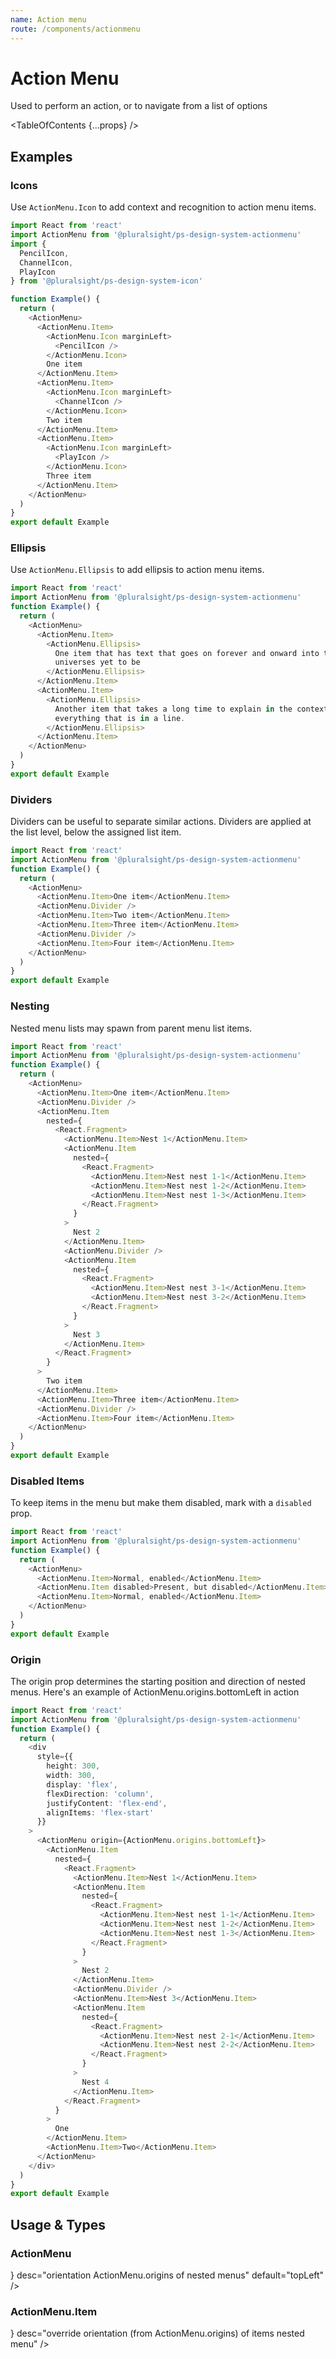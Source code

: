 ```yaml
---
name: Action menu
route: /components/actionmenu
---
```



# Action Menu

<Intro>Used to perform an action, or to navigate from a list of options</Intro>

<TableOfContents {...props} />

## Examples

### Icons

Use `ActionMenu.Icon` to add context and recognition to action menu items.

```typescript
import React from 'react'
import ActionMenu from '@pluralsight/ps-design-system-actionmenu'
import {
  PencilIcon,
  ChannelIcon,
  PlayIcon
} from '@pluralsight/ps-design-system-icon'

function Example() {
  return (
    <ActionMenu>
      <ActionMenu.Item>
        <ActionMenu.Icon marginLeft>
          <PencilIcon />
        </ActionMenu.Icon>
        One item
      </ActionMenu.Item>
      <ActionMenu.Item>
        <ActionMenu.Icon marginLeft>
          <ChannelIcon />
        </ActionMenu.Icon>
        Two item
      </ActionMenu.Item>
      <ActionMenu.Item>
        <ActionMenu.Icon marginLeft>
          <PlayIcon />
        </ActionMenu.Icon>
        Three item
      </ActionMenu.Item>
    </ActionMenu>
  )
}
export default Example
```

### Ellipsis

Use `ActionMenu.Ellipsis` to add ellipsis to action menu items.

```typescript
import React from 'react'
import ActionMenu from '@pluralsight/ps-design-system-actionmenu'
function Example() {
  return (
    <ActionMenu>
      <ActionMenu.Item>
        <ActionMenu.Ellipsis>
          One item that has text that goes on forever and onward into the
          universes yet to be
        </ActionMenu.Ellipsis>
      </ActionMenu.Item>
      <ActionMenu.Item>
        <ActionMenu.Ellipsis>
          Another item that takes a long time to explain in the context of
          everything that is in a line.
        </ActionMenu.Ellipsis>
      </ActionMenu.Item>
    </ActionMenu>
  )
}
export default Example
```

### Dividers

Dividers can be useful to separate similar actions. Dividers are applied
at the list level, below the assigned list item.

```typescript
import React from 'react'
import ActionMenu from '@pluralsight/ps-design-system-actionmenu'
function Example() {
  return (
    <ActionMenu>
      <ActionMenu.Item>One item</ActionMenu.Item>
      <ActionMenu.Divider />
      <ActionMenu.Item>Two item</ActionMenu.Item>
      <ActionMenu.Item>Three item</ActionMenu.Item>
      <ActionMenu.Divider />
      <ActionMenu.Item>Four item</ActionMenu.Item>
    </ActionMenu>
  )
}
export default Example
```

### Nesting

Nested menu lists may spawn from parent menu list items.

```typescript
import React from 'react'
import ActionMenu from '@pluralsight/ps-design-system-actionmenu'
function Example() {
  return (
    <ActionMenu>
      <ActionMenu.Item>One item</ActionMenu.Item>
      <ActionMenu.Divider />
      <ActionMenu.Item
        nested={
          <React.Fragment>
            <ActionMenu.Item>Nest 1</ActionMenu.Item>
            <ActionMenu.Item
              nested={
                <React.Fragment>
                  <ActionMenu.Item>Nest nest 1-1</ActionMenu.Item>
                  <ActionMenu.Item>Nest nest 1-2</ActionMenu.Item>
                  <ActionMenu.Item>Nest nest 1-3</ActionMenu.Item>
                </React.Fragment>
              }
            >
              Nest 2
            </ActionMenu.Item>
            <ActionMenu.Divider />
            <ActionMenu.Item
              nested={
                <React.Fragment>
                  <ActionMenu.Item>Nest nest 3-1</ActionMenu.Item>
                  <ActionMenu.Item>Nest nest 3-2</ActionMenu.Item>
                </React.Fragment>
              }
            >
              Nest 3
            </ActionMenu.Item>
          </React.Fragment>
        }
      >
        Two item
      </ActionMenu.Item>
      <ActionMenu.Item>Three item</ActionMenu.Item>
      <ActionMenu.Divider />
      <ActionMenu.Item>Four item</ActionMenu.Item>
    </ActionMenu>
  )
}
export default Example
```

### Disabled Items

To keep items in the menu but make them disabled, mark with a `disabled` prop.

```typescript
import React from 'react'
import ActionMenu from '@pluralsight/ps-design-system-actionmenu'
function Example() {
  return (
    <ActionMenu>
      <ActionMenu.Item>Normal, enabled</ActionMenu.Item>
      <ActionMenu.Item disabled>Present, but disabled</ActionMenu.Item>
      <ActionMenu.Item>Normal, enabled</ActionMenu.Item>
    </ActionMenu>
  )
}
export default Example
```

### Origin

The origin prop determines the starting position and direction of nested menus.
Here's an example of ActionMenu.origins.bottomLeft in action

```typescript
import React from 'react'
import ActionMenu from '@pluralsight/ps-design-system-actionmenu'
function Example() {
  return (
    <div
      style={{
        height: 300,
        width: 300,
        display: 'flex',
        flexDirection: 'column',
        justifyContent: 'flex-end',
        alignItems: 'flex-start'
      }}
    >
      <ActionMenu origin={ActionMenu.origins.bottomLeft}>
        <ActionMenu.Item
          nested={
            <React.Fragment>
              <ActionMenu.Item>Nest 1</ActionMenu.Item>
              <ActionMenu.Item
                nested={
                  <React.Fragment>
                    <ActionMenu.Item>Nest nest 1-1</ActionMenu.Item>
                    <ActionMenu.Item>Nest nest 1-2</ActionMenu.Item>
                    <ActionMenu.Item>Nest nest 1-3</ActionMenu.Item>
                  </React.Fragment>
                }
              >
                Nest 2
              </ActionMenu.Item>
              <ActionMenu.Divider />
              <ActionMenu.Item>Nest 3</ActionMenu.Item>
              <ActionMenu.Item
                nested={
                  <React.Fragment>
                    <ActionMenu.Item>Nest nest 2-1</ActionMenu.Item>
                    <ActionMenu.Item>Nest nest 2-2</ActionMenu.Item>
                  </React.Fragment>
                }
              >
                Nest 4
              </ActionMenu.Item>
            </React.Fragment>
          }
        >
          One
        </ActionMenu.Item>
        <ActionMenu.Item>Two</ActionMenu.Item>
      </ActionMenu>
    </div>
  )
}
export default Example
```

## Usage & Types

<Usage
  install="npm install @pluralsight/ps-design-system-actionmenu"
  import="import ActionMenu from '@pluralsight/ps-design-system-actionmenu'"
  packageName="actionmenu"
  version={props.version}
/>

### ActionMenu

<TypesTable>
  <TypesProp
    name="onClose"
    type="function"
    desc="triggered when a menu collapses; providing it renders an overlay that triggers this function on click"
  />
  <TypesProp
    name="onClick"
    type="(Event, value) => void"
    desc="triggered when an item selected via click, enter or space"
  />
  <TypesProp
    name="origin"
    type={<TypesEnum enum={ActionMenu.origins} />}
    desc="orientation ActionMenu.origins of nested menus"
    default="topLeft"
  />
</TypesTable>

### ActionMenu.Item

<TypesTable>
  <TypesProp
    name="disabled"
    type="boolean"
    desc="visually disabled, non-interactive"
  />
  <TypesProp name="href" type="string" desc="anchor tag uri" />
  <TypesProp name="nested" type="ActionMenu.Item(s)" desc="nested menu items" />
  <TypesProp
    name="onClick"
    type="(Event) => void"
    desc="triggered on item select: click, enter or space"
  />
  <TypesProp
    name="origin"
    type={<TypesEnum enum={ActionMenu.origins} />}
    desc="override orientation (from ActionMenu.origins) of items nested menu"
  />
  <TypesProp
    name="tagName"
    type="boolean"
    desc="ActionMenu.Item trigger element tag (from ActionMenu.tagName)"
    default="a"
  />
  <TypesProp
    name="value"
    type="string | number"
    desc="value sent to ActionMenu#onChange"
  />
</TypesTable>
